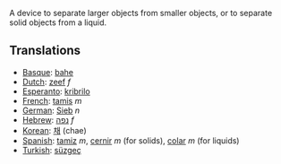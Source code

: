 A device to separate larger objects from smaller objects, or to separate solid objects from a liquid.

==Translations==

*[[Basque]]: [[bahe]]
*[[Dutch]]: [[zeef]] ''f''
*[[Esperanto]]: [[kribrilo]]
*[[French]]: [[tamis]] ''m''
*[[German]]: [[Sieb]] ''n''
*[[Hebrew]]: [[נפה]] ''f''
*[[Korean]]: [[채]] (chae)
*[[Spanish]]: [[tamiz]] ''m'', [[cernir]] ''m'' (for solids), [[colar]] ''m'' (for liquids)
*[[Turkish]]: [[süzgeç]]